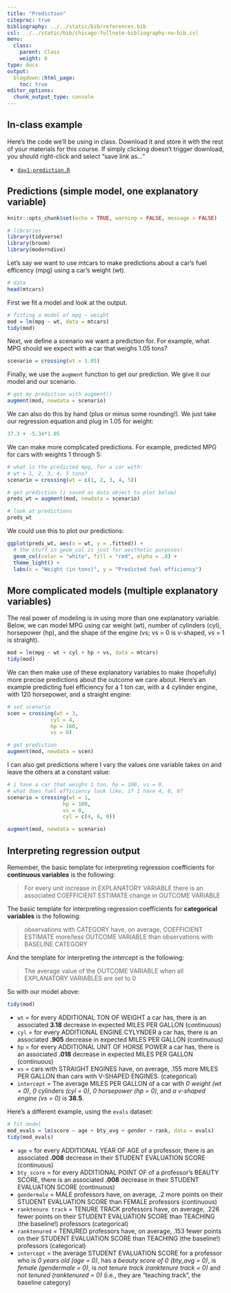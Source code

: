 ```yaml
---
title: "Prediction"
citeproc: true
bibliography: ../../static/bib/references.bib
csl: ../../static/bib/chicago-fullnote-bibliography-no-bib.csl
menu: 
  class:
    parent: Class
    weight: 6
type: docs
output:
  blogdown::html_page:
    toc: true
editor_options: 
  chunk_output_type: console
---
```


## In-class example


Here's the code we'll be using in class. Download it and store it with the rest of your materials for this course. If simply clicking doesn't trigger download, you should right-click and select "save link as..."

* [<i class="fas fa-file-archive"></i> `day1-prediction.R`](/slides/code/day1-prediction.R)



## Predictions (simple model, one explanatory variable)


```r
knitr::opts_chunk$set(echo = TRUE, warning = FALSE, message = FALSE)
```



```r
# libraries
library(tidyverse)
library(broom)
library(moderndive)
```


Let's say we want to use mtcars to make predictions about a car's fuel efficency (mpg) using a car's weight (wt). 

```r
# data
head(mtcars)
```


First we fit a model and look at the output. 

```r
# fitting a model of mpg ~ weight
mod = lm(mpg ~ wt, data = mtcars)
tidy(mod)
```


Next, we define a scenario we want a prediction for. For example, what MPG should we expect with a car that weighs 1.05 tons? 

```r
scenario = crossing(wt = 1.05)
```


Finally, we use the `augment` function to get our prediction. We give it our model and our scenario. 
```r
# get my prediction with augment()
augment(mod, newdata = scenario)
```

We can also do this by hand (plus or minus some rounding!). We just take our regression equation and plug in 1.05 for weight: 

```r
37.3 + -5.34*1.05
```

We can make more complicated predictions. For example, predicted MPG for cars with weights 1 through 5: 

```r
# what is the predicted mpg, for a car with: 
# wt = 1, 2, 3, 4, 5 tons?
scenario = crossing(wt = c(1, 2, 3, 4, 5))

# get prediction (i saved as data object to plot below)
preds_wt = augment(mod, newdata = scenario)

# look at predictions
preds_wt
```


We could use this to plot our predictions: 

```r
ggplot(preds_wt, aes(x = wt, y = .fitted)) + 
  # the stuff in geom_col is just for aesthetic purposes!
  geom_col(color = "white", fill = "red", alpha = .8) + 
  theme_light() + 
  labs(x = "Weight (in tons)", y = "Predicted fuel efficiency")
```

## More complicated models (multiple explanatory variables)


The real power of modeling is in using more than one explanatory variable. Below, we can model MPG using car weight (wt), number of cylinders (cyl), horsepower (hp), and the shape of the engine (vs; vs = 0 is v-shaped, vs = 1 is straight). 

```r
mod = lm(mpg ~ wt + cyl + hp + vs, data = mtcars)
tidy(mod)
```


We can then make use of these explanatory variables to make (hopefully) more precise predictions about the outcome we care about. Here's an example predicting fuel efficiency for a 1 ton car, with a 4 cylinder engine, with 120 horsepower, and a straight engine:

```r
# set scenario
scen = crossing(wt = 3, 
              cyl = 4, 
              hp = 160, 
              vs = 0)

# get prediction
augment(mod, newdata = scen)
```



I can also get predictions where I vary the values one variable takes on and leave the others at a constant value: 

```r
# i have a car that weighs 1 ton, hp = 100, vs = 0, 
# what does fuel efficiency look like, if I have 4, 6, 8?
scenario = crossing(wt = 1, 
                  hp = 100, 
                  vs = 0, 
                  cyl = c(4, 6, 8))

augment(mod, newdata = scenario)
```






## Interpreting regression output

Remember, the basic template for interpreting regression coefficients for **continuous variables** is the following: 

> For every unit increase in EXPLANATORY VARIABLE there is an associated COEFFICIENT ESTIMATE change in OUTCOME VARIABLE


The basic template for interpreting regression coefficients for **categorical variables** is the following: 

> observations with CATEGORY have, on average, COEFFICIENT ESTIMATE more/less OUTCOME VARIABLE than observations with BASELINE CATEGORY

And the template for interpreting the *intercept* is the following: 

> The average value of the OUTCOME VARIABLE when all EXPLANATORY VARIABLES are set to 0

So with our model above: 

```r
tidy(mod)
```


- `wt` = for every ADDITIONAL TON OF WEIGHT a car has, there is an associated **3.18** decrease in expected MILES PER GALLON (continuous)
- `cyl` = for every ADDITIONAL ENGINE CYLYNDER a car has, there is an associated **.905** decrease in expected MILES PER GALLON (continuous)
- `hp` = for every ADDITIONAL UNIT OF HORSE POWER a car has, there is an associated **.018** decrease in expected MILES PER GALLON (continuous)
- `vs` = cars with STRAIGHT ENGINES have, on average, .155 more MILES PER GALLON than cars with V-SHAPED ENGINES. (categorical)
- `intercept` = The average MILES PER GALLON of a car with *0 weight (wt = 0)*, *0 cylinders (cyl = 0)*, *0 horsepower (hp = 0)*, and *a v-shaped engine (vs = 0)* is **38.5**. 


Here's a different example, using the `evals` dataset: 

```r
# fit model
mod_evals = lm(score ~ age + bty_avg + gender + rank, data = evals)
tidy(mod_evals)
```

- `age` = for every ADDITIONAL YEAR OF AGE of a professor, there is an associated **.008** decrease in their STUDENT EVALUATION SCORE (continuous)
- `bty_score` = for every ADDITIONAL POINT OF of a professor's BEAUTY SCORE, there is an associated **.008** decrease in their STUDENT EVALUATION SCORE (continuous)
- `gendermale` = MALE professors have, on average, .2 more points on their STUDENT EVALUATION SCORE than FEMALE professors (continuous)
- `ranktenure track` = TENURE TRACK professors have, on average, .226 fewer points on their STUDENT EVALUATION SCORE than TEACHING (the baseline!) professors (categorical)
- `ranktenured` = TENURED professors have, on average, .153 fewer points on their STUDENT EVALUATION SCORE than TEACHING (the baseline!) professors (categorical)
- `intercept` = the average STUDENT EVALUATION SCORE for a professor who is *0 years old (age = 0)*, has a *beauty score of 0 (bty_avg = 0)*, is *female (gendermale = 0)*, is *not tenure track (ranktenure track = 0)* and *not tenured (ranktenured = 0)* (i.e., they are "teaching track", the baseline category)